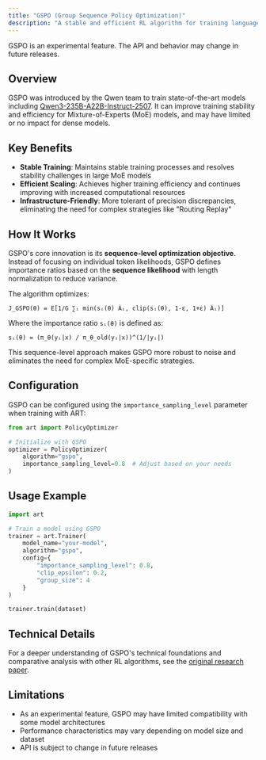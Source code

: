 ```yaml
---
title: "GSPO (Group Sequence Policy Optimization)"
description: "A stable and efficient RL algorithm for training language models"
---
```


<Note>
GSPO is an experimental feature. The API and behavior may change in future releases.
</Note>

## Overview

GSPO was introduced by the Qwen team to train state-of-the-art models including [Qwen3-235B-A22B-Instruct-2507](https://huggingface.co/Qwen/Qwen3-235B-A22B-Instruct-2507). It can improve training stability and efficiency for Mixture-of-Experts (MoE) models, and may have limited or no impact for dense models.

## Key Benefits

- **Stable Training**: Maintains stable training processes and resolves stability challenges in large MoE models
- **Efficient Scaling**: Achieves higher training efficiency and continues improving with increased computational resources  
- **Infrastructure-Friendly**: More tolerant of precision discrepancies, eliminating the need for complex strategies like "Routing Replay"

## How It Works

GSPO's core innovation is its **sequence-level optimization objective**. Instead of focusing on individual token likelihoods, GSPO defines importance ratios based on the **sequence likelihood** with length normalization to reduce variance.

The algorithm optimizes:

```
J_GSPO(θ) = E[1/G ∑ᵢ min(sᵢ(θ) Âᵢ, clip(sᵢ(θ), 1-ε, 1+ε) Âᵢ)]
```

Where the importance ratio `sᵢ(θ)` is defined as:

```
sᵢ(θ) = (π_θ(yᵢ|x) / π_θ_old(yᵢ|x))^(1/|yᵢ|)
```

This sequence-level approach makes GSPO more robust to noise and eliminates the need for complex MoE-specific strategies.

## Configuration

GSPO can be configured using the `importance_sampling_level` parameter when training with ART:

```python
from art import PolicyOptimizer

# Initialize with GSPO
optimizer = PolicyOptimizer(
    algorithm="gspo",
    importance_sampling_level=0.8  # Adjust based on your needs
)
```

## Usage Example

```python
import art

# Train a model using GSPO
trainer = art.Trainer(
    model_name="your-model",
    algorithm="gspo",
    config={
        "importance_sampling_level": 0.8,
        "clip_epsilon": 0.2,
        "group_size": 4
    }
)

trainer.train(dataset)
```

## Technical Details

For a deeper understanding of GSPO's technical foundations and comparative analysis with other RL algorithms, see the [original research paper](https://qwenlm.github.io/blog/gspo/).

## Limitations

- As an experimental feature, GSPO may have limited compatibility with some model architectures
- Performance characteristics may vary depending on model size and dataset
- API is subject to change in future releases
